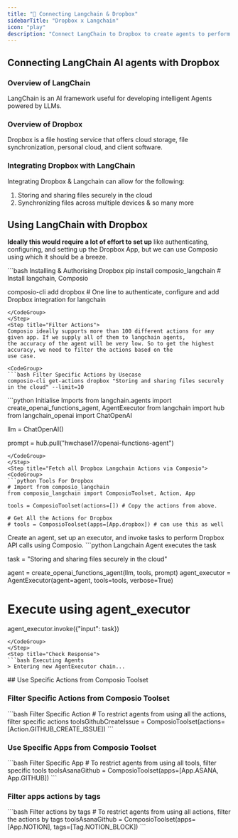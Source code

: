 ```yaml
---
title: "🚀 Connecting Langchain & Dropbox"
sidebarTitle: "Dropbox x Langchain"
icon: "play"
description: "Connect LangChain to Dropbox to create agents to perform tasks using natural language"
---
```


## Connecting LangChain AI agents with Dropbox

### Overview of LangChain

LangChain is an AI framework useful for developing intelligent Agents powered by LLMs.

### Overview of Dropbox

Dropbox is a file hosting service that offers cloud storage, file synchronization, personal cloud, and client software.

### Integrating Dropbox with LangChain

Integrating Dropbox & Langchain can allow for the following:

1. Storing and sharing files securely in the cloud
2. Synchronizing files across multiple devices
& so many more

## Using LangChain with Dropbox

<Steps>
<Step title="Setting Up the Environment">

**Ideally this would require a lot of effort to set up** like authenticating, configuring, and setting up the Dropbox App, but we can use Composio using which it should be a breeze.

<CodeGroup>
```bash Installing & Authorising Dropbox
pip install composio_langchain # Install langchain, Composio 

composio-cli add dropbox # One line to authenticate, configure and add Dropbox integration for langchain
```
</CodeGroup>
</Step>
<Step title="Filter Actions">
Composio ideally supports more than 100 different actions for any given app. If we supply all of them to langchain agents, 
the accuracy of the agent will be very low. So to get the highest accuracy, we need to filter the actions based on the 
use case.

<CodeGroup>
```bash Filter Specific Actions by Usecase
composio-cli get-actions dropbox "Storing and sharing files securely in the cloud" --limit=10
```
</CodeGroup>

</Step>
<Step title="Import Base Packages">

<CodeGroup>
```python Initialise Imports
from langchain.agents import create_openai_functions_agent, AgentExecutor
from langchain import hub
from langchain_openai import ChatOpenAI


llm = ChatOpenAI()

prompt = hub.pull("hwchase17/openai-functions-agent")
```
</CodeGroup>
</Step>
<Step title="Fetch all Dropbox Langchain Actions via Composio">
<CodeGroup>
```python Tools For Dropbox
# Import from composio_langchain
from composio_langchain import ComposioToolset, Action, App

tools = ComposioToolset(actions=[]) # Copy the actions from above. 

# Get All the Actions for Dropbox
# tools = ComposioToolset(apps=[App.dropbox]) # can use this as well
```
</CodeGroup>
</Step>
<Step title="Execute the Agent">
Create an agent, set up an executor, and invoke tasks to perform Dropbox API calls using Composio. 
<CodeGroup>
```python Langchain Agent executes the task

task = "Storing and sharing files securely in the cloud"

agent = create_openai_functions_agent(llm, tools, prompt)
agent_executor = AgentExecutor(agent=agent, tools=tools, verbose=True)

# Execute using agent_executor
agent_executor.invoke({"input": task})
```
</CodeGroup>
</Step>
<Step title="Check Response">
```bash Executing Agents
> Entering new AgentExecutor chain...
```
</Step>
</Steps>
## Use Specific Actions from Composio Toolset

### Filter Specific Actions from Composio Toolset

<CodeGroup>
```bash Filter Specific Action
# To restrict agents from using all the actions, filter specific actions
toolsGithubCreateIssue = ComposioToolset(actions=[Action.GITHUB_CREATE_ISSUE])
```
</CodeGroup>

### Use Specific Apps from Composio Toolset
<CodeGroup>
```bash Filter Specific App
# To restrict agents from using all tools, filter specific tools
toolsAsanaGithub = ComposioToolset(apps=[App.ASANA, App.GITHUB])
```
</CodeGroup>

### Filter apps actions by tags 
<CodeGroup>
```bash Filter actions by tags
# To restrict agents from using all actions, filter the actions by tags
toolsAsanaGithub = ComposioToolset(apps=[App.NOTION], tags=[Tag.NOTION_BLOCK])
```
</CodeGroup>

